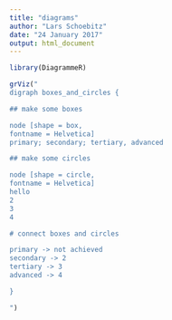 ```yaml
---
title: "diagrams"
author: "Lars Schoebitz"
date: "24 January 2017"
output: html_document
---
```


```r

library(DiagrammeR)

grViz("
digraph boxes_and_circles {

## make some boxes

node [shape = box,
fontname = Helvetica]
primary; secondary; tertiary, advanced

## make some circles

node [shape = circle,
fontname = Helvetica]
hello
2
3
4

# connect boxes and circles

primary -> not achieved
secondary -> 2 
tertiary -> 3 
advanced -> 4

}

")


```